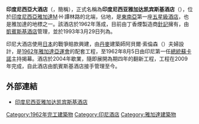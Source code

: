 {{Infobox building
|building_name=印度尼西亞大酒店<br>{{lang|en|Hotel Indonesia}}
|image=[[File:Hotel_Indonesia,_photographed_at_dusk;_December_2014.jpg|220px]]
|built=1959年至1962年
|use=酒店
|location={{INA}}[[中雅加達行政市|中雅加達行政市]]M·H·譚林路1號
|floor_count=16
|floor_area={{convert|25,082|m2|ft2}}
|architect=阿貝爾·索倫森
}}

'''印度尼西亞大酒店'''（{{lang-en|Hotel Indonesia}}，簡稱{{lang|en|HI}}），正式名稱為'''印度尼西亚雅加达凯宾斯基酒店'''（{{lang-en|Hotel Indonesia Kempinski Jakarta}}），位於[[印度尼西亞|印度尼西亞]][[雅加達|雅加達]]M·H·譚林路的北端，佔地{{convert|25,082|m2|ft2}}，是[[東南亞|東南亞]]第一座[[五星級|五星級]][[酒店|酒店]]，也是雅加達的地標之一。該酒店於1962年落成，目前由丁香煙製造商[[針記|針記]]擁有，由[[凱賓斯基酒店|凱賓斯基酒店]]管理，並於1993年3月29日列為{{tsl|en|Cultural properties of Indonesia|印度尼西亞文化資產|文化資產}}。

印尼大酒店使用[[日本|日本]]的戰爭賠款興建，由[[丹麥|丹麥]]建築師阿貝爾·索倫森（{{lang|da|Abel Sorensen}}）夫婦設計，是[[1962年亞洲運動會|1962年雅加達亞運會]]的配套工程，至1962年8月5日由印尼第一任[[印度尼西亞總統|總統]][[蘇卡諾|蘇卡諾]]主持揭幕。酒店於2004年歇業，隨即展開為期四年的翻新工程，工程在2009年完成，自此酒店由凱賓斯基酒店接手管理至今。

== 外部連結 ==
*[https://www.kempinski.com/en/jakarta/hotel-indonesia/ 印度尼西亚雅加达凯宾斯基酒店] {{Wayback|url=https://www.kempinski.com/en/jakarta/hotel-indonesia/ |date=20210126214752 }}{{zh}}{{en}}{{id}}

{{indonesia-stub}}
{{portal bar|東南亞}}

[[Category:1962年完工建築物|Category:1962年完工建築物]]
[[Category:印尼酒店|Category:印尼酒店]]
[[Category:雅加達建築物|Category:雅加達建築物]]